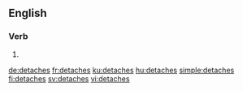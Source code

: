 ==English==

===Verb===
{{head|en|verb form}}

# {{en-third-person singular of|detach}}

[[de:detaches]]
[[fr:detaches]]
[[ku:detaches]]
[[hu:detaches]]
[[simple:detaches]]
[[fi:detaches]]
[[sv:detaches]]
[[vi:detaches]]